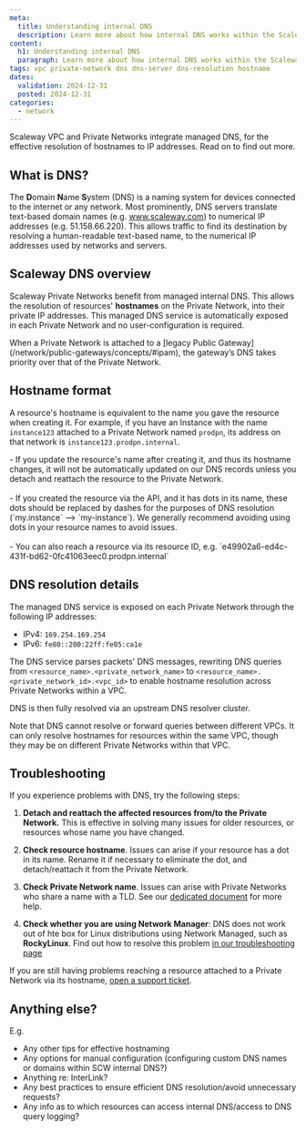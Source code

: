 ```yaml
---
meta:
  title: Understanding internal DNS
  description: Learn more about how internal DNS works within the Scaleway ecosystem, and how to ensure your infrastructure is using DNS efficiently.
content:
  h1: Understanding internal DNS
  paragraph: Learn more about how internal DNS works within the Scaleway ecosystem, and how to ensure your infrastructure is using DNS efficiently.
tags: vpc private-network dns dns-server dns-resolution hostname
dates:
  validation: 2024-12-31
  posted: 2024-12-31
categories:
  - network
---
```


Scaleway VPC and Private Networks integrate managed DNS, for the effective resolution of hostnames to IP addresses. Read on to find out more.

## What is DNS?

The **D**omain **N**ame **S**ystem (DNS) is a naming system for devices connected to the internet or any network. Most prominently, DNS servers translate text-based domain names (e.g. www.scaleway.com) to numerical IP addresses (e.g. 51.158.66.220). This allows traffic to find its destination by resolving a human-readable text-based name, to the numerical IP addresses used by networks and servers.

## Scaleway DNS overview

Scaleway Private Networks benefit from managed internal DNS. This allows the resolution of resources' **hostnames** on the Private Network, into their private IP addresses. This managed DNS service is automatically exposed in each Private Network and no user-configuration is required.

<Message type="note">
When a Private Network is attached to a [legacy Public Gateway](/network/public-gateways/concepts/#ipam), the gateway’s DNS takes priority over that of the Private Network.
<Message>

## Hostname format

A resource's hostname is equivalent to the name you gave the resource when creating it. For example, if you have an Instance with the name `instance123` attached to a Private Network named `prodpn`, its address on that network is `instance123.prodpn.internal`.

<Message type="tip">
- If you update the resource's name after creating it, and thus its hostname changes, it will not be automatically updated on our DNS records unless you detach and reattach the resource to the Private Network. <br/><br/>
- If you created the resource via the API, and it has dots in its name, these dots should be replaced by dashes for the purposes of DNS resolution (`my.instance` --> `my-instance`). We generally recommend avoiding using dots in your resource names to avoid issues.<br/><br/>
- You can also reach a resource via its resource ID, e.g. `e49902a6-ed4c-431f-bd62-0fc41063eec0.prodpn.internal`

</Message>

## DNS resolution details

The managed DNS service is exposed on each Private Network through the following IP addresses:

- IPv4: `169.254.169.254`
- IPv6: `fe80::200:22ff:fe05:ca1e`

The DNS service parses packets' DNS messages, rewriting DNS queries from `<resource_name>.<private_network_name>` to `<resource_name>.<private_network_id>.<vpc_id>` to enable hostname resolution across Private Networks within a VPC. 

DNS is then fully resolved via an upstream DNS resolver cluster.

Note that DNS cannot resolve or forward queries between different VPCs. It can only resolve hostnames for resources within the same VPC, though they may be on different Private Networks within that VPC.

## Troubleshooting

If you experience problems with DNS, try the following steps:

1. **Detach and reattach the affected resources from/to the Private Network.** This is effective in solving many issues for older resources, or resources whose name you have changed.

2. **Check resource hostname**. Issues can arise if your resource has a dot in its name. Rename it if necessary to eliminate the dot, and detach/reattach it from the Private Network.

3. **Check Private Network name**. Issues can arise with Private Networks who share a name with a TLD. See our [dedicated document](/network/vpc/troubleshooting/pn-name/) for more help.

4. **Check whether you are using Network Manager**: DNS does not work out of hte box for Linux distributions using Network Managed, such as **RockyLinux**. Find out how to resolve this problem [in our troubleshooting page](/network/vpc/troubleshooting/private-dns-dhcp-not-working/#distributions-running-network-manager)

If you are still having problems reaching a resource attached to a Private Network via its hostname, [open a support ticket](https://console.scaleway.com/support).

## Anything else?

E.g.
- Any other tips for effective hostnaming
- Any options for manual configuration (configuring custom DNS names or domains within SCW internal DNS?)
- Anything re: InterLink?
- Any best practices to ensure efficient DNS resolution/avoid unnecessary requests?
- Any info as to which resources can access internal DNS/access to DNS query logging?